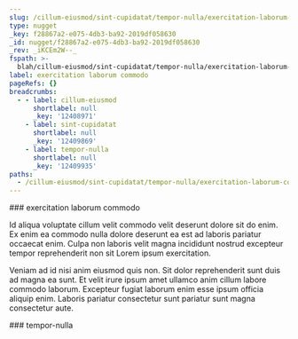```yaml
---
slug: /cillum-eiusmod/sint-cupidatat/tempor-nulla/exercitation-laborum-commodo
type: nugget
_key: f28867a2-e075-4db3-ba92-2019df058630
_id: nugget/f28867a2-e075-4db3-ba92-2019df058630
_rev: _iKCEm2W--_
fspath: >-
  blah/cillum-eiusmod/sint-cupidatat/tempor-nulla/exercitation-laborum-commodo.md
label: exercitation laborum commodo
pageRefs: {}
breadcrumbs:
  - - label: cillum-eiusmod
      shortlabel: null
      _key: '12408971'
    - label: sint-cupidatat
      shortlabel: null
      _key: '12409869'
    - label: tempor-nulla
      shortlabel: null
      _key: '12409935'
paths:
  - /cillum-eiusmod/sint-cupidatat/tempor-nulla/exercitation-laborum-commodo
---
```


<NuggetArea>
<Nugget slug="/cillum-eiusmod/sint-cupidatat/tempor-nulla/exercitation-laborum-commodo" type="nugget" _key="f28867a2-e075-4db3-ba92-2019df058630" _id="nugget/f28867a2-e075-4db3-ba92-2019df058630" _rev="_iKCEm2W--_" fspath="blah/cillum-eiusmod/sint-cupidatat/tempor-nulla/exercitation-laborum-commodo.md" label="exercitation laborum commodo" paths="/cillum-eiusmod/sint-cupidatat/tempor-nulla/exercitation-laborum-commodo">
<NuggetBody>
### exercitation laborum commodo

Id aliqua voluptate cillum velit commodo velit deserunt dolore sit do enim. Ex enim ea commodo nulla dolore deserunt ea est ad laboris pariatur occaecat enim. Culpa non laboris velit magna incididunt nostrud excepteur tempor reprehenderit non sit Lorem ipsum exercitation.

Veniam ad id nisi anim eiusmod quis non. Sit dolor reprehenderit sunt duis ad magna ea sunt. Et velit irure ipsum amet ullamco anim cillum labore commodo laborum. Excepteur fugiat laborum enim esse ipsum officia aliquip enim. Laboris pariatur consectetur sunt pariatur sunt magna consectetur aute.

</NuggetBody>
<Breadcrumbs>
<Crumbs>
<Crumb _key="12408971" label="cillum-eiusmod" /><Crumb _key="12409869" label="sint-cupidatat" /><Crumb _key="12409935" label="tempor-nulla" />
</Crumbs>
</Breadcrumbs>
</Nugget>

<NuggetsInbound>
</NuggetsInbound>
<NuggetsOutbound>
</NuggetsOutbound>
</NuggetArea>
<PassagesInbound>
<Passage direction="inbound" type="passage" _key="12409935" _id="passage/12409935" _rev="_iKCEm2S---" label="tempor-nulla" passage="tempor-nulla" fspath="blah/cillum-eiusmod/sint-cupidatat/tempor-nulla" paths="/cillum-eiusmod/sint-cupidatat/tempor-nulla" slug="/cillum-eiusmod/sint-cupidatat/tempor-nulla">
<NuggetBody>
### tempor-nulla

</NuggetBody>
<Breadcrumbs>
<Crumbs>
<Crumb _key="12408971" label="cillum-eiusmod" /><Crumb _key="12409869" label="sint-cupidatat" />
</Crumbs>
</Breadcrumbs>
</Passage>

</PassagesInbound>
<PassagesOutbound>
</PassagesOutbound>